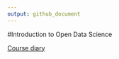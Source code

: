 ```yaml
---
output: github_document
---
```


#Introduction to Open Data Science   


[Course diary](https://pioks.github.io/IODS-project/)